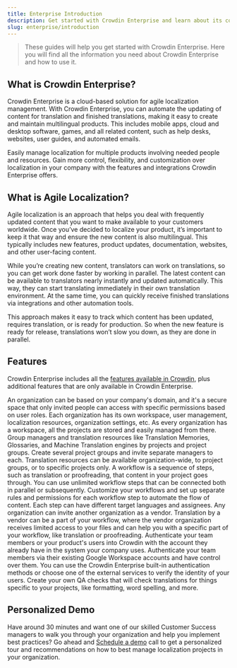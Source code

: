 ```yaml
---
title: Enterprise Introduction
description: Get started with Crowdin Enterprise and learn about its core features
slug: enterprise/introduction
---
```



> These guides will help you get started with Crowdin Enterprise. Here you will find all the information you need about Crowdin Enterprise and how to use it.

## What is Crowdin Enterprise?

Crowdin Enterprise is a cloud-based solution for agile localization management. With Crowdin Enterprise, you can automate the updating of content for translation and finished translations, making it easy to create and maintain multilingual products. This includes mobile apps, cloud and desktop software, games, and all related content, such as help desks, websites, user guides, and automated emails.

Easily manage localization for multiple products involving needed people and resources. Gain more control, flexibility, and customization over localization in your company with the features and integrations Crowdin Enterprise offers.

## What is Agile Localization?

Agile localization is an approach that helps you deal with frequently updated content that you want to make available to your customers worldwide. Once you’ve decided to localize your product, it’s important to keep it that way and ensure the new content is also multilingual. This typically includes new features, product updates, documentation, websites, and other user-facing content.

While you’re creating new content, translators can work on translations, so you can get work done faster by working in parallel. The latest content can be available to translators nearly instantly and updated automatically. This way, they can start translating immediately in their own translation environment. At the same time, you can quickly receive finished translations via integrations and other automation tools.

This approach makes it easy to track which content has been updated, requires translation, or is ready for production. So when the new feature is ready for release, translations won’t slow you down, as they are done in parallel.

## Features

Crowdin Enterprise includes all the [features available in Crowdin](/introduction#features), plus additional features that are only available in Crowdin Enterprise.

<CardGrid stagger>
  <Card title="Organizations">
    An organization can be based on your company's domain, and it's a secure space that only invited people can access with specific permissions based on user roles. Each organization has its own workspace, user management, localization resources, organization settings, etc. As every organization has a workspace, all the projects are stored and easily managed from there.
  </Card>
  <Card title="Groups">
    Group managers and translation resources like Translation Memories, Glossaries, and Machine Translation engines by projects and project groups. Create several project groups and invite separate managers to each. Translation resources can be available organization-wide, to project groups, or to specific projects only.
  </Card>
  <Card title="Workflows">
    A workflow is a sequence of steps, such as translation or proofreading, that content in your project goes through. You can use unlimited workflow steps that can be connected both in parallel or subsequently. Customize your workflows and set up separate rules and permissions for each workflow step to automate the flow of content. Each step can have different target languages and assignees.
  </Card>
  <Card title="Vendor organizations">
    Any organization can invite another organization as a vendor. Translation by a vendor can be a part of your workflow, where the vendor organization receives limited access to your files and can help you with a specific part of your workflow, like translation or proofreading.
  </Card>
  <Card title="SAML single sign-on">
    Authenticate your team members or your product's users into Crowdin with the account they already have in the system your company uses.
  </Card>
  <Card title="Google Workspace OAuth">
    Authenticate your team members via their existing Google Workspace accounts and have control over them.
  </Card>
  <Card title="Custom authorization methods">
    You can use the Crowdin Enterprise built-in authentication methods or choose one of the external services to verify the identity of your users.
  </Card>
  <Card title="Custom QA checks">
    Create your own QA checks that will check translations for things specific to your projects, like formatting, word spelling, and more.
  </Card>
</CardGrid>

## Personalized Demo

Have around 30 minutes and want one of our skilled Customer Success managers to walk you through your organization and help you implement best practices? Go ahead and [Schedule a demo](https://crowdin.com/demo-request) call to get a personalized tour and recommendations on how to best manage localization projects in your organization.
